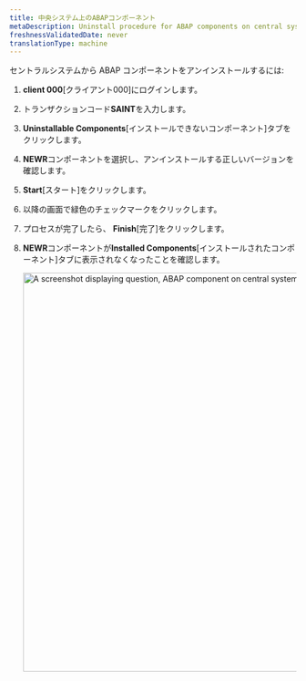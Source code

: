 ```yaml
---
title: 中央システム上のABAPコンポーネント
metaDescription: Uninstall procedure for ABAP components on central system.
freshnessValidatedDate: never
translationType: machine
---
```


セントラルシステムから ABAP コンポーネントをアンインストールするには:

1. **client 000**\[クライアント000]にログインします。

2. トランザクションコード**SAINT**を入力します。

3. **Uninstallable Components**\[インストールできないコンポーネント]タブをクリックします。

4. **NEWR**コンポーネントを選択し、アンインストールする正しいバージョンを確認します。

5. **Start**\[スタート]をクリックします。

6. 以降の画面で緑色のチェックマークをクリックします。

7. プロセスが完了したら、 **Finish**\[完了]をクリックします。

8. **NEWR**コンポーネントが**Installed Components**\[インストールされたコンポーネント]タブに表示されなくなったことを確認します。

   <img title="ABAP component on central system" alt="A screenshot displaying question, ABAP component on central system" src="/images/ABAP-component-on-cms.webp" width="700" />